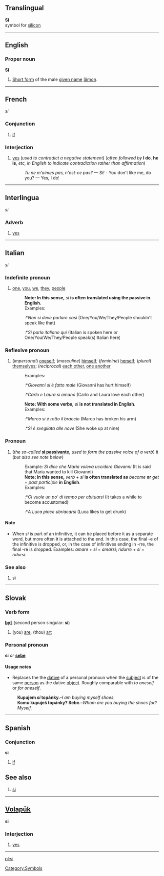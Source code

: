 ==Translingual==
'''Si'''<br>{{chemistry}} symbol for [[silicon]]
[[Category:Symbols]]
----

==English==
===Proper noun===
'''Si'''

#[[Short form]] of the male [[given name]] [[Simon]].

----
==French==
''si''

===Conjunction===
#[[if]]

===Interjection===
#[[yes]] (''used to contradict a negative statement'') (''often followed by'' '''I do''', '''he is''', ''etc, in English to indicate contradiction rather than affirmation'')
#:''Tu ne m'aimes pas, n'est-ce pas? &mdash; Si!'' - You don't like me, do you? &mdash; Yes, I do!

----
==Interlingua==
''si''

===Adverb===
#[[yes]]

----
==Italian==
''si''

===Indefinite pronoun===
#[[one]], [[you]], [[we]], [[they]], [[people]]
#:'''Note: In this sense,''' ''si'' '''is often translated using the passive in English.'''
#:Examples:
#::*''Non si deve parlare così'' (One/You/We/They/People shouldn't speak like that)
#::*''Si parla italiano qui'' (Italian is spoken here ''or'' One/You/We/They/People speak(s) Italian here)

===Reflexive pronoun===
#(''impersonal'') [[oneself]]; (''masculine'') [[himself]]; (''feminine'') [[herself]]; (''plural'') [[themselves]]; (''reciprocal'') [[each other]], [[one another]]
#:Examples:
#::*''Giovanni si è fatto male'' (Giovanni has hurt himself)
#::*''Carlo e Laura si amano'' (Carlo and Laura love each other)
#:'''Note: With some verbs,''' ''si'' '''is not translated in English.'''
#:Examples:
#::*''Marco si è rotto il braccio'' (Marco has broken his arm)
#::*''Si è svegliata alle nove'' (She woke up at nine)

===Pronoun===
#(''the so-called'' '''[[si passivante]]''', ''used to form the passive voice of a verb'') [[it]] (''but also see note below'')
#:Example: ''Si dice che Maria voleva uccidere Giovanni'' (It is said that Maria wanted to kill Giovanni)
#:'''Note: In this sense,''' ''verb'' + ''si'' '''is often translated as''' ''become'' '''or''' ''get'' + ''past participle'' '''in English'''.
#:Examples:
#::*''Ci vuole un po' di tempo per abituarsi'' (It takes a while to become accustomed)
#::*''A Luca piace ubriacarsi'' (Luca likes to get drunk)

====Note====
*When ''si'' is part of an infinitive, it can be placed before it as a separate word, but more often it is attached to the end.  In this case, the final -e of the infinitive is dropped, or, in the case of infinitives ending in -rre, the final -re is dropped.  Examples: ''amare'' + ''si'' = ''amarsi''; ''ridurre'' + ''si'' = ''ridursi''.  

===See also===
# [[sì#Italian|sì]]

----
==Slovak==
===Verb form===
'''[[byť#Slovak|byť]]''' (second person singular: '''si''')

#(you) [[are]], (thou) [[art]]

===Personal pronoun ===
'''si''' ''or'' '''[[sebe#Slovak|sebe]]'''

====Usage notes====
*Replaces the the [[dative]] of a personal pronoun when the [[subject]] is of the same [[person]] as the dative [[object]]. Roughly comparable with ''to oneself'' or ''for oneself''.
:'''Kupujem ''si'' topánky.'''&ndash;''I am buying myself shoes.''
:'''Komu kupuješ topánky? Sebe.'''&ndash;''Whom are you buying the shoes for? Myself.''

----
==Spanish==
===Conjunction===
'''si'''

#[[if]]

==See also==
#[[sí#Spanish|sí]]

----
==[[Volapük]]==
'''si'''

===Interjection===
#[[yes]]

----


[[pl:si]]